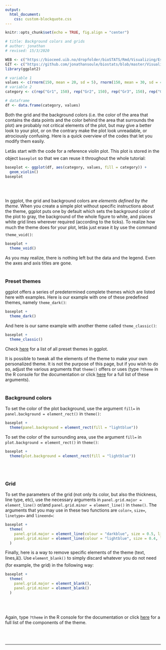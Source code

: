 ```yaml
---
output:
  html_document:
    css: custom-blockquote.css
--- 
```


```r
knitr::opts_chunk$set(echo = TRUE, fig.align = "center")

# title: Background colors and grids
# author: jonathan
# revised: 15/3/2020

WEB <- c("https://bioceed.uib.no/dropfolder/bioSTATS/Rmd/Visualizing/Essential/background-grid.html")
GIT <- c("https://github.com/jonathansoule/biostats/blob/master/Visualizing/Essential/background-grid.Rmd")
library(ggplot2)

# variable 1
values <- c(rnorm(150, mean = 20, sd = 5), rnorm(150, mean = 30, sd = 4), rnorm(150, mean = 15, 3), rnorm(150, mean = 40, sd = 5))
# variable 2
category <- c(rep("Gr1", 150), rep("Gr2", 150), rep("Gr3", 150), rep("Gr4", 150))

# dataframe
df <- data.frame(category, values)
```
Both the grid and the background colors (i.e. the color of the area that contains the data points and the color behind the area that surrounds the plot) are probably not critical elements of the plot, but may give a better look to your plot, or on the contrary make the plot look unreadable, or atrociously confusing. Here is a quick overview of the codes that let you modify them easily.

Letâs start with the code for a reference violin plot. This plot is stored in the object `baseplot` so that we can reuse it throughout the whole tutorial:
```r
baseplot <- ggplot(df, aes(category, values, fill = category)) +
  geom_violin()
baseplot
```
<br/><br/>

In ggplot, the grid and background colors are *elements defined by the theme*. When you create a simple plot without specific instructions about the theme, ggplot puts one by default which sets the background color of the plot to gray, the background of the whole figure to white, and places white grid lines wherever required (according to the ticks). To realize how much the theme does for your plot, letâs just erase it by use the command `theme_void()`:
```r
baseplot +
  theme_void()
```

As you may realize, there is nothing left but the data and the legend. Even the axes and axis titles are gone.
<br/><br/>

### Preset themes

ggplot offers a series of predetermined complete themes which are listed here with examples.
Here is our example with one of these predefined themes, namely `theme_dark()`:

```r
baseplot +
  theme_dark()
```

And here is our same example with another theme called `theme_classic()`:
```r
baseplot +
  theme_classic()
```

Check [here](https://ggplot2.tidyverse.org/reference/ggtheme.html){target="_blank"} for a list of all preset themes in ggplot.

It is possible to tweak all the elements of the theme to make your own personalized theme. It is not the purpose of this page, but if you wish to do so, adjust the various arguments that `theme()` offers or uses (type `?theme` in the R console for the documentation or click [here](https://ggplot2.tidyverse.org/reference/theme.html){target="_blank"} for a full list of these arguments).
<br/><br/>

### Background colors

To set the color of the plot background, use the argument `fill=` in `panel.background = element_rect()` in `theme()`:
```r
baseplot +
  theme(panel.background = element_rect(fill = "lightblue"))
```

To set the color of the surrounding area, use the argument `fill=` in `plot.background = element_rect()` in `theme()`:
```r
baseplot +
  theme(plot.background = element_rect(fill = "lightblue"))
```
<br/><br/>

### Grid

To set the parameters of the grid (not only its color, but also the thickness, line type, etc), use the necessary arguments in  `panel.grid.major = element_line()` or/and `panel.grid.minor = element_line()` in `theme()`. The arguments that you may use in these two functions are `color=`, `size=`, `linetype=` and `lineend=`:

```r
baseplot +
  theme(
    panel.grid.major = element_line(colour = "darkblue", size = 0.5, linetype = "solid"),
    panel.grid.minor = element_line(colour = "lightblue", size = 0.4, linetype = "dashed")
  )
```

Finally, here is a way to remove specific elements of the theme (text, lines,â¦). Use `element_blank()` to simply discard whatever you do not need (for example, the grid) in the following way:
```r
baseplot +
  theme(
    panel.grid.major = element_blank(),
    panel.grid.minor = element_blank()
  )
```
<br/><br/>

Again, type `?theme` in the R console for the documentation or click [here](https://ggplot2.tidyverse.org/reference/theme.html){target="_blank"} for a full list of the components of the theme.

<br/><br/>


***
<!-- UNCOMMENT TO ACTIVATE
Get the Rmarkdown file corresponding to this page on [GitHub](`r GIT`){target="_blank"}.
-->

